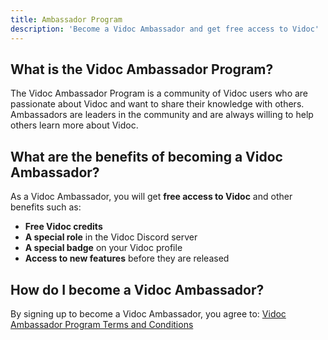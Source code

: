 ```yaml
---
title: Ambassador Program
description: 'Become a Vidoc Ambassador and get free access to Vidoc'
---
```


## What is the Vidoc Ambassador Program?

The Vidoc Ambassador Program is a community of Vidoc users who are passionate about Vidoc and want to share their knowledge with others. Ambassadors are leaders in the community and are always willing to help others learn more about Vidoc.

## What are the benefits of becoming a Vidoc Ambassador?

As a Vidoc Ambassador, you will get **free access to Vidoc** and other benefits such as:
- **Free Vidoc credits**
- **A special role** in the Vidoc Discord server
- **A special badge** on your Vidoc profile
- **Access to new features** before they are released

## How do I become a Vidoc Ambassador?

By signing up to become a Vidoc Ambassador, you agree to: [Vidoc Ambassador Program Terms and Conditions](/ambassador-terms)

<iframe
  width="100%"
  height="715"
  srcdoc='<div data-tf-live="01HN0DWPT9ZQR9AEJCH2RH3SWH"></div><script src="//embed.typeform.com/next/embed.js"></script>'
  frameBorder="0"
  allowFullScreen
></iframe>
